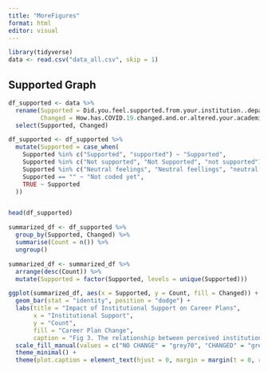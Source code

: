 ```yaml
---
title: "MoreFigures"
format: html
editor: visual
---
```


```r
library(tidyverse)
data <- read.csv("data_all.csv", skip = 1)
```

## Supported Graph

```r
df_supported <- data %>% 
  rename(Supported = Did.you.feel.supported.from.your.institution..department..team..etc...,
         Changed = How.has.COVID.19.changed.and.or.altered.your.academic.or.professional.plans...Some.examples..programs.you.will.apply.to..jobs.you.will.apply.to..interest.level.in.certain.career.paths.) %>% 
  select(Supported, Changed)

df_supported <- df_supported %>%
  mutate(Supported = case_when(
    Supported %in% c("Supported", "supported") ~ "Supported",
    Supported %in% c("Not supported", "Not Supported", "not supported") ~ "Not supported",
    Supported %in% c("Neutral feelings", "Neutral feellings", "neutral feelings") ~ "Neutral feelings",
    Supported == "" ~ "Not coded yet",
    TRUE ~ Supported
  ))


head(df_supported)
```

```r
summarized_df <- df_supported %>%
  group_by(Supported, Changed) %>%
  summarise(Count = n()) %>%
  ungroup()

summarized_df <- summarized_df %>%
  arrange(desc(Count)) %>%
  mutate(Supported = factor(Supported, levels = unique(Supported)))

ggplot(summarized_df, aes(x = Supported, y = Count, fill = Changed)) +
  geom_bar(stat = "identity", position = "dodge") +
  labs(title = "Impact of Institutional Support on Career Plans",
       x = "Institutional Support",
       y = "Count",
       fill = "Career Plan Change",
       caption = "Fig 3. The relationship between perceived institutional support and changes in academic or professional plans due to COVID-19,\nshowing increased change for those who felt unsupported.") +
  scale_fill_manual(values = c("NO CHANGE" = "grey70", "CHANGED" = "grey30")) +
  theme_minimal() +
  theme(plot.caption = element_text(hjust = 0, margin = margin(t = 0, r = 0, b = 0, l = 0), size = 16))
```
